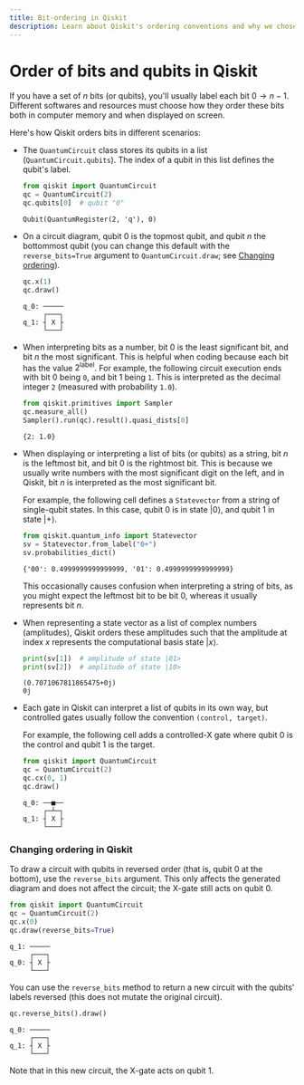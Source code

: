 ```yaml
---
title: Bit-ordering in Qiskit
description: Learn about Qiskit's ordering conventions and why we chose them
---
```


# Order of bits and qubits in Qiskit

If you have a set of $n$ bits (or qubits), you'll usually label each bit $0
\rightarrow n-1$. Different softwares and resources must choose how they order
these bits both in computer memory and when displayed on screen.

Here's how Qiskit orders bits in different scenarios:

- The `QuantumCircuit` class stores its qubits in a list
  (`QuantumCircuit.qubits`). The index of a qubit in this list defines the
  qubit's label.

  ```python
  from qiskit import QuantumCircuit
  qc = QuantumCircuit(2)
  qc.qubits[0]  # qubit "0"
  ```

  ```
  Qubit(QuantumRegister(2, 'q'), 0)
  ```

- On a circuit diagram, qubit $0$ is the topmost qubit, and qubit $n$ the
  bottommost qubit (you can change this default with the `reverse_bits=True`
  argument to `QuantumCircuit.draw`; see [Changing
  ordering](#changing-ordering)).

  ```python
  qc.x(1)
  qc.draw()
  ```

  ```
  q_0: ─────
       ┌───┐
  q_1: ┤ X ├
       └───┘
  ```

- When interpreting bits as a number, bit $0$ is the least significant bit, and
  bit $n$ the most significant. This is helpful when coding because each bit
  has the value $2^\text{label}$. For example, the following circuit execution
  ends with bit $0$ being `0`, and bit $1$ being `1`. This is interpreted as
  the decimal integer `2` (measured with probability `1.0`).
  
  ```python
  from qiskit.primitives import Sampler
  qc.measure_all()
  Sampler().run(qc).result().quasi_dists[0]
  ```

  ```
  {2: 1.0}
  ```

- When displaying or interpreting a list of bits (or qubits) as a string, bit
  $n$ is the leftmost bit, and bit $0$ is the rightmost bit. This is because we
  usually write numbers with the most significant digit on the left, and in
  Qiskit, bit $n$ is interpreted as the most significant bit.

  For example, the following cell defines a `Statevector` from a string of
  single-qubit states. In this case, qubit $0$ is in state $|0\rangle$, and
  qubit $1$ in state $|{+}\rangle$.

  ```python
  from qiskit.quantum_info import Statevector
  sv = Statevector.from_label("0+")
  sv.probabilities_dict()
  ```

  ```
  {'00': 0.4999999999999999, '01': 0.4999999999999999}
  ```

  This occasionally causes confusion when interpreting a string of bits, as you
  might expect the leftmost bit to be bit $0$, whereas it usually represents bit
  $n$.

- When representing a state vector as a list of complex numbers (amplitudes),
  Qiskit orders these amplitudes such that the amplitude at index $x$ represents
  the computational basis state $|x\rangle$.

  ```python
  print(sv[1])  # amplitude of state |01>
  print(sv[2])  # amplitude of state |10>
  ```

  ```
  (0.7071067811865475+0j)
  0j
  ```

- Each gate in Qiskit can interpret a list of qubits in its own way, but
  controlled gates usually follow the convention `(control, target)`.

  For example, the following cell adds a controlled-X gate where qubit $0$ is
  the control and qubit $1$ is the target.

  ```python
  from qiskit import QuantumCircuit
  qc = QuantumCircuit(2)
  qc.cx(0, 1)
  qc.draw()
  ```

  ```
  q_0: ──■──
       ┌─┴─┐
  q_1: ┤ X ├
       └───┘
  ```


### Changing ordering in Qiskit

To draw a circuit with qubits in reversed order (that is, qubit $0$ at the
bottom), use the `reverse_bits` argument. This only affects the generated
diagram and does not affect the circuit; the X-gate still acts on qubit $0$.

```python
from qiskit import QuantumCircuit
qc = QuantumCircuit(2)
qc.x(0)
qc.draw(reverse_bits=True)
```

```
q_1: ─────
     ┌───┐
q_0: ┤ X ├
     └───┘
```

You can use the `reverse_bits` method to return a new circuit with the
qubits' labels reversed (this does not mutate the original circuit).

```python
qc.reverse_bits().draw()
```

```
q_0: ─────
     ┌───┐
q_1: ┤ X ├
     └───┘
```

Note that in this new circuit, the X-gate acts on qubit $1$.
